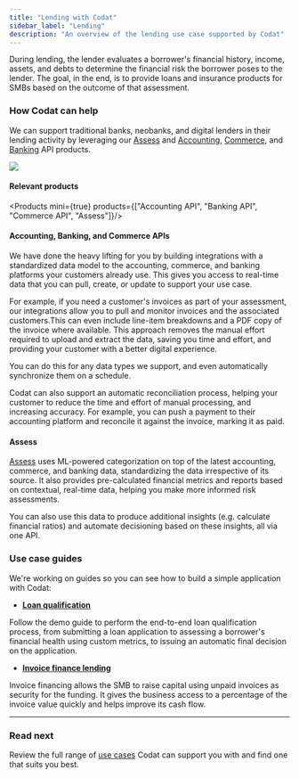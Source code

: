 ---
title: "Lending with Codat"
sidebar_label: "Lending"
description: "An overview of the lending use case supported by Codat"
---


During lending, the lender evaluates a borrower's financial history, income, assets, and debts to determine the financial risk the borrower poses to the lender. The goal, in the end, is to provide loans and insurance products for SMBs based on the outcome of that assessment.

### How Codat can help

We can support traditional banks, neobanks, and digital lenders in their lending activity by leveraging our [Assess](/assess/overview) and [Accounting](/accounting-api/overview), [Commerce](/commerce-api/overview), and [Banking](/banking-api/overview) API products. 

![](/img/use-cases/summary-pages/dbdaea6d-underwriting.png)

#### Relevant products

<Products mini={true} products={["Accounting API", "Banking API", "Commerce API", "Assess"]}/>

#### Accounting, Banking, and Commerce APIs

We have done the heavy lifting for you by building integrations with a standardized data model to the accounting, commerce, and banking platforms your customers already use. This gives you access to real-time data that you can pull, create, or update to support your use case.

For example, if you need a customer's invoices as part of your assessment, our integrations allow you to pull and monitor invoices and the associated customers.This can even include line-item breakdowns and a PDF copy of the invoice where available. This approach removes the manual effort required to upload and extract the data, saving you time and effort, and providing your customer with a better digital experience. 

You can do this for any data types we support, and even automatically synchronize them on a schedule.

Codat can also support an automatic reconciliation process, helping your customer to reduce the time and effort of manual processing, and increasing accuracy. For example, you can push a payment to their accounting platform and reconcile it against the invoice, marking it as paid. 

#### Assess

[Assess](/assess/overview) uses ML-powered categorization on top of the latest accounting, commerce, and banking data, standardizing the data irrespective of its source. It also provides pre-calculated financial metrics and reports based on contextual, real-time data, helping you make more informed risk assessments.

You can also use this data to produce additional insights (e.g. calculate financial ratios) and automate decisioning based on these insights, all via one API.

### Use case guides

We're working on guides so you can see how to build a simple application with Codat:

- **[Loan qualification](/guides/loan-qualification/introduction)**

Follow the demo guide to perform the end-to-end loan qualification process, from submitting a loan application to assessing a borrower's financial health using custom metrics, to issuing an automatic final decision on the application. 

- **[Invoice finance lending](/guides/invoice-finance/introduction)**

Invoice financing allows the SMB to raise capital using unpaid invoices as security for the funding. It gives the business access to a percentage of the invoice value quickly and helps improve its cash flow. 

---

### Read next

Review the full range of [use cases](/usecases/overview) Codat can support you with and find one that suits you best.